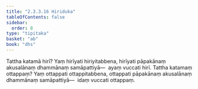 ```yaml
---
title: "2.3.3.16 Hiriduka"
tableOfContents: false
sidebar:
  order: 8
type: "tipitaka"
basket: "ab"
book: "dhs"
---
```



<DynamicBreadcrumb />

<Division number="1330" book="dhs">

<Paragraph number="2035" book="dhs">
Tattha katamā hirī? Yaṃ hirīyati hiriyitabbena, hirīyati pāpakānaṃ akusalānaṃ dhammānaṃ samāpattiyā—  ayaṃ vuccati hirī.
</Paragraph>

</Division>
<Division number="1331" book="dhs">

<Paragraph number="2036" book="dhs">
Tattha katamaṃ ottappaṃ? Yaṃ ottappati ottappitabbena, ottappati pāpakānaṃ akusalānaṃ dhammānaṃ samāpattiyā—  idaṃ vuccati ottappaṃ.
</Paragraph>
</Division>